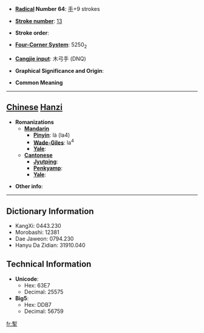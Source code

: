 * '''[[Wiktionary:Chinese radical index| Radical]] Number 64''': [[Wiktionary:Chinese radical index 手|手]]+9 strokes

* '''[[Wiktionary:Chinese total strokes index|Stroke number]]''': [[Wiktionary:Chinese total strokes index 13|13]]

* '''Stroke order''': 

* '''[[Wiktionary:Chinese four corner index|Four-Corner System]]''': 5250<sub>2</sub>

* '''[[Wiktionary:Chinese Cangjie index|Cangjie input]]''': 木弓手 (DNQ)

* '''Graphical Significance and Origin''': 

* '''Common Meaning'''

----

== [[Chinese]] [[Hanzi]] ==

* '''Romanizations'''
** '''[[Mandarin]]'''
*** '''[[Pinyin]]''': là (la4)
*** '''[[Wade-Giles]]''': la<sup>4</sup>
*** '''[[Yale]]''': 
** '''[[Cantonese]]'''
*** '''[[Jyutping]]''':
*** '''[[Penkyamp]]''': 
*** '''[[Yale]]''': 

* '''Other info''': 

----

== Dictionary Information ==

* KangXi: 0443.230
* Morobashi: 12381
* Dae Jaweon: 0794.230
* Hanyu Da Zidian: 31910.040

== Technical Information ==

* '''Unicode''':
** Hex: 63E7
** Decimal: 25575
* '''Big5''':
** Hex: DDB7
** Decimal: 56759

[[fr:揧]]